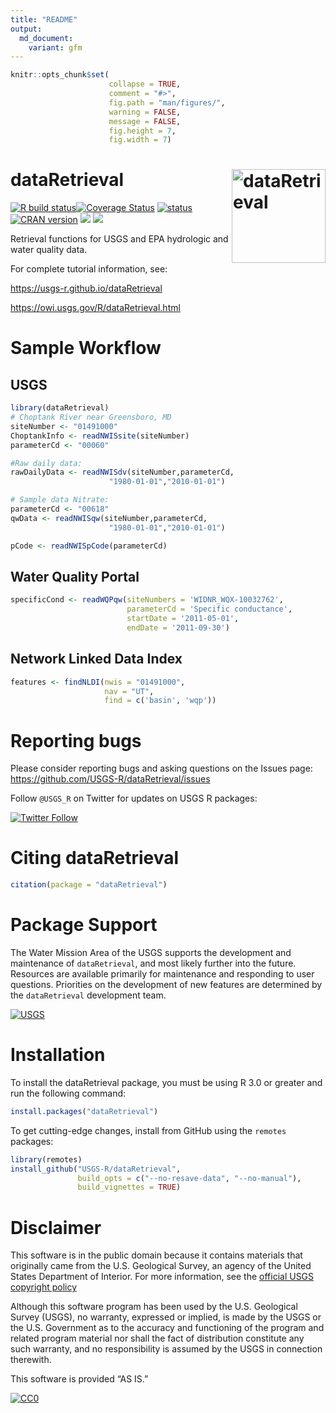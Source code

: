 ```yaml
---
title: "README"
output:
  md_document:
    variant: gfm
---
```


```r
knitr::opts_chunk$set(
                      collapse = TRUE,
                      comment = "#>",
                      fig.path = "man/figures/",
                      warning = FALSE,
                      message = FALSE,
                      fig.height = 7,
                      fig.width = 7)
```


# dataRetrieval <img src="man/figures/logo.png" alt="dataRetrieval" height="150px" align="right" />

[![R build status](https://github.com/USGS-R/dataRetrieval/workflows/R-CMD-check/badge.svg)](https://github.com/USGS-R/dataRetrieval/actions)[![Coverage Status](https://coveralls.io/repos/github/USGS-R/dataRetrieval/badge.svg?branch=master)](https://coveralls.io/github/USGS-R/dataRetrieval?branch=master) [![status](https://img.shields.io/badge/USGS-Core-green.svg)](https://owi.usgs.gov/R/packages.html#core) [![CRAN version](http://www.r-pkg.org/badges/version/dataRetrieval)](https://cran.r-project.org/package=dataRetrieval) [![](http://cranlogs.r-pkg.org/badges/dataRetrieval)](https://cran.r-project.org/package=dataRetrieval) [![](http://cranlogs.r-pkg.org/badges/grand-total/dataRetrieval)](https://cran.r-project.org/package=dataRetrieval)

Retrieval functions for USGS and EPA hydrologic and water quality data. 

For complete tutorial information, see:

[https://usgs-r.github.io/dataRetrieval](https://usgs-r.github.io/dataRetrieval)

[https://owi.usgs.gov/R/dataRetrieval.html](https://owi.usgs.gov/R/dataRetrieval.html)

# Sample Workflow

## USGS

```r
library(dataRetrieval)
# Choptank River near Greensboro, MD
siteNumber <- "01491000" 
ChoptankInfo <- readNWISsite(siteNumber)
parameterCd <- "00060"

#Raw daily data:
rawDailyData <- readNWISdv(siteNumber,parameterCd,
                      "1980-01-01","2010-01-01")

# Sample data Nitrate:
parameterCd <- "00618"
qwData <- readNWISqw(siteNumber,parameterCd,
                      "1980-01-01","2010-01-01")

pCode <- readNWISpCode(parameterCd)

```

## Water Quality Portal

```r
specificCond <- readWQPqw(siteNumbers = 'WIDNR_WQX-10032762',
                          parameterCd = 'Specific conductance',
                          startDate = '2011-05-01',
                          endDate = '2011-09-30')

```

## Network Linked Data Index

```r
features <- findNLDI(nwis = "01491000",
                     nav = "UT",
                     find = c('basin', 'wqp'))
```

# Reporting bugs

Please consider reporting bugs and asking questions on the Issues page:
[https://github.com/USGS-R/dataRetrieval/issues](https://github.com/USGS-R/dataRetrieval/issues)

Follow `@USGS_R` on Twitter for updates on USGS R packages:

[![Twitter Follow](https://img.shields.io/twitter/follow/USGS_R.svg?style=social&label=Follow%20USGS_R)](https://twitter.com/USGS_R)

# Citing dataRetrieval

```r
citation(package = "dataRetrieval")
```

# Package Support

The Water Mission Area of the USGS supports the development and maintenance of `dataRetrieval`, and most likely further into the future. Resources are available primarily for maintenance and responding to user questions. Priorities on the development of new features are determined by the `dataRetrieval` development team.

[![USGS](http://usgs-r.github.io/images/usgs.png)](https://www.usgs.gov/)

# Installation

To install the dataRetrieval package, you must be using R 3.0 or greater and run the following command:

```r
install.packages("dataRetrieval")
```


To get cutting-edge changes, install from GitHub using the `remotes` packages:

```r
library(remotes)
install_github("USGS-R/dataRetrieval", 
               build_opts = c("--no-resave-data", "--no-manual"),
               build_vignettes = TRUE)
```


# Disclaimer

This software is in the public domain because it contains materials that originally came from the U.S. Geological Survey, an agency of the United States Department of Interior. For more information, see the [official USGS copyright policy](https://www2.usgs.gov/visual-id/credit_usgs.html#copyright)

Although this software program has been used by the U.S. Geological Survey (USGS), no warranty, expressed or implied, is made by the USGS or the U.S. Government as to the accuracy and functioning of the program and related program material nor shall the fact of distribution constitute any such warranty, and no responsibility is assumed by the USGS in connection therewith.

This software is provided "AS IS."

 [
    ![CC0](http://i.creativecommons.org/p/zero/1.0/88x31.png)
  ](http://creativecommons.org/publicdomain/zero/1.0/)

